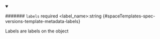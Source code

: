
<details className="config-field" data-expandable="false" open>
<summary>

####### `labels` <span className="config-field-required" data-required="false">required</span> <span className="config-field-type">&lt;label_name&gt;:string</span> <span className="config-field-default"></span> <span className="config-field-enum"></span> {#spaceTemplates-spec-versions-template-metadata-labels}

Labels are labels on the object

</summary>



</details>
